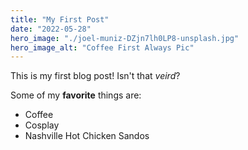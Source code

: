 ```yaml
---
title: "My First Post"
date: "2022-05-28"
hero_image: "./joel-muniz-DZjn7lh0LP8-unsplash.jpg"
hero_image_alt: "Coffee First Always Pic"
---
```


This is my first blog post! Isn't that _veird_?

Some of my **favorite** things are:

- Coffee
- Cosplay
- Nashville Hot Chicken Sandos
